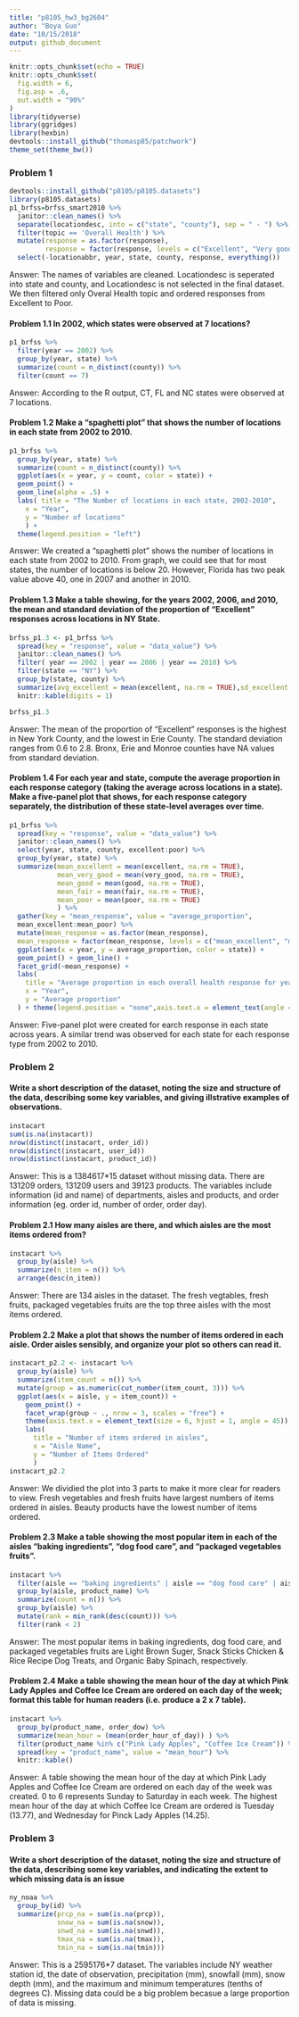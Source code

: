 ```yaml
---
title: "p8105_hw3_bg2604"
author: "Boya Guo"
date: "10/15/2018"
output: github_document
---
```


```r
knitr::opts_chunk$set(echo = TRUE)
knitr::opts_chunk$set(
  fig.width = 6,
  fig.asp = .6,
  out.width = "90%"
)
library(tidyverse)
library(ggridges)
library(hexbin)
devtools::install_github("thomasp85/patchwork")
theme_set(theme_bw())
```

### Problem 1

```r
devtools::install_github("p8105/p8105.datasets")
library(p8105.datasets)
p1_brfss=brfss_smart2010 %>%
  janitor::clean_names() %>%
  separate(locationdesc, into = c("state", "county"), sep = " - ") %>%
  filter(topic == 'Overall Health') %>%
  mutate(response = as.factor(response),
         response = factor(response, levels = c("Excellent", "Very good", "Good", "Fair", "Poor"))) %>%
  select(-locationabbr, year, state, county, response, everything())
```
Answer: The names of variables are cleaned. Locationdesc is seperated into state and county, and Locationdesc is not selected in the final dataset. We then filtered only Overal Health topic and ordered responses from Excellent to Poor. 

#### Problem 1.1 In 2002, which states were observed at 7 locations?

```r
p1_brfss %>%
  filter(year == 2002) %>% 
  group_by(year, state) %>% 
  summarize(count = n_distinct(county)) %>% 
  filter(count == 7)
```
Answer: According to the R output, CT, FL and NC states were observed at 7 locations.

#### Problem 1.2 Make a “spaghetti plot” that shows the number of locations in each state from 2002 to 2010.

```r
p1_brfss %>% 
  group_by(year, state) %>% 
  summarize(count = n_distinct(county)) %>% 
  ggplot(aes(x = year, y = count, color = state)) + 
  geom_point() + 
  geom_line(alpha = .5) + 
  labs( title = "The Number of locations in each state, 2002-2010",
    x = "Year",
    y = "Number of locations"
    ) + 
  theme(legend.position = "left")
```
Answer: We created a "spaghetti plot" shows the number of locations in each state from 2002 to 2010. From graph, we could see that for most states, the number of locations is below 20. However, Florida has two peak value above 40, one in 2007 and another in 2010. 

#### Problem 1.3 Make a table showing, for the years 2002, 2006, and 2010, the mean and standard deviation of the proportion of “Excellent” responses across locations in NY State.

```r
brfss_p1.3 <- p1_brfss %>%
  spread(key = "response", value = "data_value") %>% 
  janitor::clean_names() %>%
  filter( year == 2002 | year == 2006 | year == 2010) %>%   
  filter(state == "NY") %>% 
  group_by(state, county) %>% 
  summarize(avg_excellent = mean(excellent, na.rm = TRUE),sd_excellent = sd(excellent, na.rm = TRUE)) %>% 
  knitr::kable(digits = 1)

brfss_p1.3
```
Answer: The mean of the proportion of "Excellent" responses is the highest in New York County, and the lowest in Erie County. The standard deviation ranges from 0.6 to 2.8. Bronx, Erie and Monroe counties have NA values from standard deviation.

#### Problem 1.4 For each year and state, compute the average proportion in each response category (taking the average across locations in a state). Make a five-panel plot that shows, for each response category separately, the distribution of these state-level averages over time.

```r
p1_brfss %>% 
  spread(key = "response", value = "data_value") %>% 
  janitor::clean_names() %>% 
  select(year, state, county, excellent:poor) %>% 
  group_by(year, state) %>% 
  summarize(mean_excellent = mean(excellent, na.rm = TRUE),
            mean_very_good = mean(very_good, na.rm = TRUE),
            mean_good = mean(good, na.rm = TRUE),
            mean_fair = mean(fair, na.rm = TRUE),
            mean_poor = mean(poor, na.rm = TRUE)
            ) %>% 
  gather(key = "mean_response", value = "average_proportion",    
  mean_excellent:mean_poor) %>%
  mutate(mean_response = as.factor(mean_response),
  mean_response = factor(mean_response, levels = c("mean_excellent", "mean_very_good", "mean_good", "mean_fair", "mean_poor"))) %>% 
  ggplot(aes(x = year, y = average_proportion, color = state)) + 
  geom_point() + geom_line() +
  facet_grid(~mean_response) +
  labs(
    title = "Average proportion in each overall health response for years and states",
    x = "Year",
    y = "Average proportion"
  ) + theme(legend.position = "none",axis.text.x = element_text(angle = 45))
```
Answer: Five-panel plot were created for earch response in each state across years. A similar trend was observed for each state for each response type from 2002 to 2010.

### Problem 2 

#### Write a short description of the dataset, noting the size and structure of the data, describing some key variables, and giving illstrative examples of observations. 

```r
instacart
sum(is.na(instacart))
nrow(distinct(instacart, order_id))
nrow(distinct(instacart, user_id))
nrow(distinct(instacart, product_id))
```

Answer: This is a 1384617*15 dataset without missing data. There are 131209 orders, 131209 users and 39123 products. The variables include information (id and name) of departments, aisles and products, and order information (eg. order id, number of order, order day).

#### Problem 2.1 How many aisles are there, and which aisles are the most items ordered from?

```r
instacart %>% 
  group_by(aisle) %>% 
  summarize(n_item = n()) %>% 
  arrange(desc(n_item))
```
Answer: There are 134 aisles in the dataset. The fresh vegtables, fresh fruits, packaged vegetables fruits are the top three aisles with the most items ordered. 

#### Problem 2.2 Make a plot that shows the number of items ordered in each aisle. Order aisles sensibly, and organize your plot so others can read it.

```r
instacart_p2.2 <- instacart %>% 
  group_by(aisle) %>% 
  summarize(item_count = n()) %>% 
  mutate(group = as.numeric(cut_number(item_count, 3))) %>% 
  ggplot(aes(x = aisle, y = item_count)) +
    geom_point() +
    facet_wrap(group ~ ., nrow = 3, scales = "free") +
    theme(axis.text.x = element_text(size = 6, hjust = 1, angle = 45)) +
    labs(
      title = "Number of items ordered in aisles",
      x = "Aisle Name",
      y = "Number of Items Ordered"
      )
instacart_p2.2
```
Answer: We dividied the plot into 3 parts to make it more clear for readers to view. Fresh vegetables and fresh fruits have largest numbers of items ordered in aisles. Beauty products have the lowest number of items ordered. 

#### Problem 2.3 Make a table showing the most popular item in each of the aisles “baking ingredients”, “dog food care”, and “packaged vegetables fruits”.

```r
instacart %>%  
  filter(aisle == "baking ingredients" | aisle == "dog food care" | aisle == "packaged vegetables fruits") %>% 
  group_by(aisle, product_name) %>% 
  summarize(count = n()) %>% 
  group_by(aisle) %>% 
  mutate(rank = min_rank(desc(count))) %>%  
  filter(rank < 2)
```
Answer: The most popular items in baking ingredients, dog food care, and packaged vegetables fruits are Light Brown Suger, Snack Sticks Chicken & Rice Recipe Dog Treats, and Organic Baby Spinach, respectively.

#### Problem 2.4 Make a table showing the mean hour of the day at which Pink Lady Apples and Coffee Ice Cream are ordered on each day of the week; format this table for human readers (i.e. produce a 2 x 7 table).

```r
instacart %>% 
  group_by(product_name, order_dow) %>% 
  summarize(mean_hour = (mean(order_hour_of_day)) ) %>% 
  filter(product_name %in% c("Pink Lady Apples", "Coffee Ice Cream")) %>% 
  spread(key = "product_name", value = "mean_hour") %>% 
  knitr::kable()
```
Answer: A table showing the mean hour of the day at which Pink Lady Apples and Coffee Ice Cream are ordered on each day of the week was created. 0 to 6 represents Sunday to Saturday in each week. The highest mean hour of the day at which Coffee Ice Cream are ordered is Tuesday (13.77), and Wednesday for Pinck Lady Apples (14.25). 

### Problem 3

#### Write a short description of the dataset, noting the size and structure of the data, describing some key variables, and indicating the extent to which missing data is an issue

```r
ny_noaa %>% 
  group_by(id) %>% 
  summarize(prcp_na = sum(is.na(prcp)),
            snow_na = sum(is.na(snow)),
            snwd_na = sum(is.na(snwd)),
            tmax_na = sum(is.na(tmax)),
            tmin_na = sum(is.na(tmin)))
```
Answer: This is a 2595176*7 dataset. The variables include NY weather station id, the date of observation, precipitation (mm), snowfall (mm), snow depth (mm), and the maximum and minimum temperatures (tenths of degrees C). Missing data could be a big problem becasue a large proportion of data is missing.

```r

```


